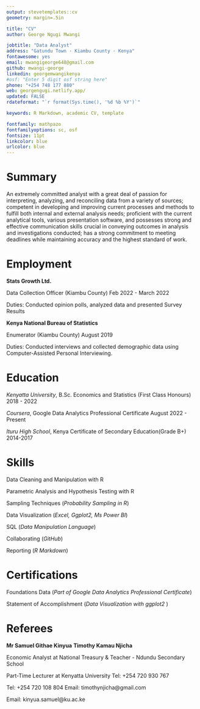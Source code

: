 ```yaml
---
output: stevetemplates::cv
geometry: margin=.5in

title: "CV"
author: George Ngugi Mwangi

jobtitle: "Data Analyst"
address: "Gatundu Town · Kiambu County · Kenya"
fontawesome: yes
email: mwangigeorge648@gmail.com
github: mwangi-george
linkedin: georgemwangikenya
#osf: "Enter 5 digit osf string here"
phone: "+254 748 177 880"
web: georgengugi.netlify.app/
updated: FALSE
rdateformat: "`r format(Sys.time(), '%d %b %Y')`"

keywords: R Markdown, academic CV, template

fontfamily: mathpazo
fontfamilyoptions: sc, osf
fontsize: 11pt
linkcolor: blue
urlcolor: blue
---
```


# Summary

An extremely committed analyst with a great deal of passion for interpreting, analyzing, and reconciling data from a variety of sources; competent in developing and improving current processes and methods to fulfill both internal and external analysis needs;
proficient with the current analytical tools, various presentation software, and possesses strong and effective communication skills crucial in conveying outcomes in analysis and investigations conducted; has a strong commitment to meeting deadlines while maintaining accuracy and the highest standard of work.

# Employment

**Stats Growth Ltd.**

Data Collection Officer (Kiambu County) \hfill Feb 2022 - March 2022

Duties: Conducted opinion polls, analyzed data and presented Survey Results



**Kenya National Bureau of Statistics**

Enumerator (Kiambu County) \hfill August 2019

Duties: Conducted interviews and collected demographic data using Computer-Assisted Personal Interviewing.

# Education

*Kenyatta University*, B.Sc. Economics and Statistics (First Class Honours) \hfill 2018 - 2022

*Coursera*, Google Data Analytics Professional Certificate \hfill August 2022 - Present

*Ituru High School*, Kenya Certificate of Secondary Education(Grade B+) \hfill 2014-2017


# Skills

Data Cleaning and Manipulation with R

Parametric Analysis and Hypothesis Testing with R

Sampling Techniques (*Probability Sampling in R*)

Data Visualization (*Excel, Ggplot2, Ms Power BI*)

SQL (*Data Manipulation Language*)

Collaborating (*GitHub*)

Reporting (*R Markdown*)

# Certifications

Foundations Data (*Part of Google Data Analytics Professional Certificate*)

Statement of Accomplishment (*Data Visualization with ggplot2 *)


# Referees

**Mr Samuel Githae Kinyua** \hspace{\stretch{1}} **Timothy Kamau Njicha**

Economic Analyst at National Treasury & \hspace{\stretch{1}} Teacher - Ndundu Secondary School

Part-Time Lecturer at Kenyatta University \hspace{\stretch{1}} Tel: +254 720 930 767

Tel: +254 720 108 804 \hspace{\stretch{1}} Email: timothynjicha@gmail.com

Email: kinyua.samuel@ku.ac.ke

